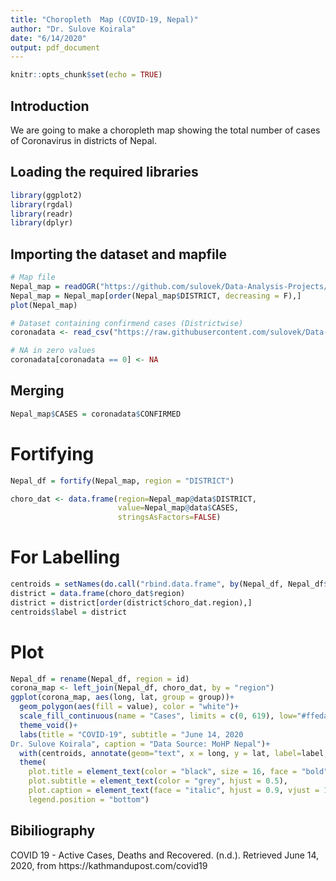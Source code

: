 ---
title: "Choropleth  Map (COVID-19, Nepal)"
author: "Dr. Sulove Koirala"
date: "6/14/2020"
output: pdf_document
---

```{r setup, include=FALSE}
knitr::opts_chunk$set(echo = TRUE)
```

## Introduction
We are going to make a choropleth map showing the total number of cases of Coronavirus in districts of Nepal.

## Loading the required libraries
```{r message=FALSE}
library(ggplot2)
library(rgdal)
library(readr)
library(dplyr)
```

## Importing the dataset and mapfile
```{r}
# Map file
Nepal_map = readOGR("https://github.com/sulovek/Data-Analysis-Projects/raw/master/Datasets/nepal_map.geojson") 
Nepal_map = Nepal_map[order(Nepal_map$DISTRICT, decreasing = F),]
plot(Nepal_map)

# Dataset containing confirmend cases (Districtwise)
coronadata <- read_csv("https://raw.githubusercontent.com/sulovek/Data-Analysis-Projects/master/Datasets/map_june13.csv")

# NA in zero values
coronadata[coronadata == 0] <- NA
```

## Merging
```{r}
Nepal_map$CASES = coronadata$CONFIRMED
```

# Fortifying 
```{r}
Nepal_df = fortify(Nepal_map, region = "DISTRICT")
```

```{r}
choro_dat <- data.frame(region=Nepal_map@data$DISTRICT,
                        value=Nepal_map@data$CASES,
                        stringsAsFactors=FALSE)
```

# For Labelling 
```{r}
centroids = setNames(do.call("rbind.data.frame", by(Nepal_df, Nepal_df$group, function(x) {Polygon(x[c('long', 'lat')])@labpt})), c('long', 'lat')) 
district = data.frame(choro_dat$region)
district = district[order(district$choro_dat.region),]
centroids$label = district
```

# Plot
```{r}
Nepal_df = rename(Nepal_df, region = id)
corona_map <- left_join(Nepal_df, choro_dat, by = "region")
ggplot(corona_map, aes(long, lat, group = group))+
  geom_polygon(aes(fill = value), color = "white")+
  scale_fill_continuous(name = "Cases", limits = c(0, 619), low="#ffeda0", high="#f03b20", guide="colorbar",na.value="#78c679")+
  theme_void()+
  labs(title = "COVID-19", subtitle = "June 14, 2020
Dr. Sulove Koirala", caption = "Data Source: MoHP Nepal")+
  with(centroids, annotate(geom="text", x = long, y = lat, label=label, size=2)) +
  theme(
    plot.title = element_text(color = "black", size = 16, face = "bold", hjust = 0.5),
    plot.subtitle = element_text(color = "grey", hjust = 0.5),
    plot.caption = element_text(face = "italic", hjust = 0.9, vjust = 1.5),
    legend.position = "bottom")
```


## Bibiliography
COVID 19 - Active Cases, Deaths and Recovered. (n.d.). Retrieved June 14, 2020, from https://kathmandupost.com/covid19


